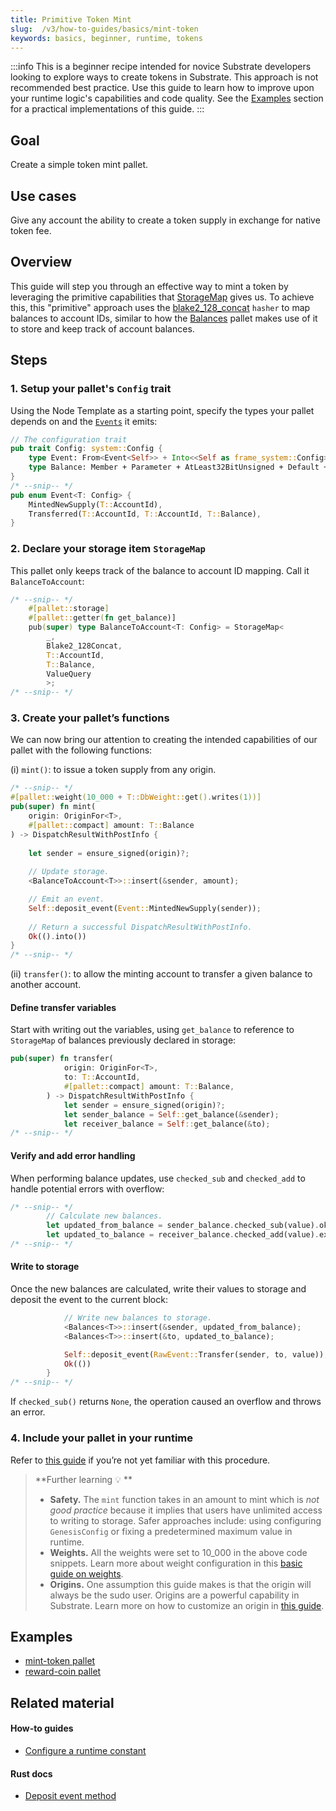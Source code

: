 ```yaml
---
title: Primitive Token Mint
slug:  /v3/how-to-guides/basics/mint-token
keywords: basics, beginner, runtime, tokens
---
```


:::info
This is a beginner recipe intended for novice Substrate developers looking to explore ways to create tokens in Substrate. This approach is not recommended best practice. Use this guide to learn how to improve upon your runtime logic's capabilities and code quality. See the [Examples](#examples) section for a practical implementations of this guide.
:::

## Goal

Create a simple token mint pallet.

## Use cases

Give any account the ability to create a token supply in exchange for native token fee.

## Overview

This guide will step you through an effective way to mint a token by leveraging the primitive capabilities that 
[StorageMap][storagemap-rustdocs] gives us. To achieve this, this "primitive" approach uses the [blake2_128_concat][blake2-128-concat-rustdocs] `hasher` to map balances to account IDs, similar to how the [Balances][balances-frame] pallet makes use of it to store and keep track of account balances.

## Steps

### 1. Setup your pallet's `Config` trait

Using the Node Template as a starting point, specify the types your pallet depends on and the [`Events`][events-kb] it emits:

```rust
// The configuration trait
pub trait Config: system::Config {
	type Event: From<Event<Self>> + Into<<Self as frame_system::Config>::Event>;
	type Balance: Member + Parameter + AtLeast32BitUnsigned + Default + Copy;
}
/* --snip-- */
pub enum Event<T: Config> {
	MintedNewSupply(T::AccountId),
	Transferred(T::AccountId, T::AccountId, T::Balance),
}
```

### 2. Declare your storage item `StorageMap`

This pallet only keeps track of the balance to account ID mapping. Call it `BalanceToAccount`:

```rust
/* --snip-- */
	#[pallet::storage]
	#[pallet::getter(fn get_balance)]
	pub(super) type BalanceToAccount<T: Config> = StorageMap<
		_, 
		Blake2_128Concat, 
		T::AccountId, 
		T::Balance,
		ValueQuery
		>;
/* --snip-- */
```
### 3. Create your pallet’s functions

We can now bring our attention to creating the intended capabilities of our pallet with the following functions:

(i) `mint()`: to issue a token supply from any origin.

```rust
/* --snip-- */
#[pallet::weight(10_000 + T::DbWeight::get().writes(1))]
pub(super) fn mint(
	origin: OriginFor<T>,
	#[pallet::compact] amount: T::Balance
) -> DispatchResultWithPostInfo {
			
	let sender = ensure_signed(origin)?;
		
	// Update storage.
	<BalanceToAccount<T>>::insert(&sender, amount);

	// Emit an event.
	Self::deposit_event(Event::MintedNewSupply(sender));
			
	// Return a successful DispatchResultWithPostInfo.
	Ok(().into())	
}
/* --snip-- */
```

(ii) `transfer()`: to allow the minting account to transfer a given balance to another account.
#### Define transfer variables
Start with writing out the variables, using `get_balance` to reference to `StorageMap` of balances previously
declared in storage:

```rust
pub(super) fn transfer(
			origin: OriginFor<T>,
			to: T::AccountId,
			#[pallet::compact] amount: T::Balance,
		) -> DispatchResultWithPostInfo {
			let sender = ensure_signed(origin)?;
			let sender_balance = Self::get_balance(&sender);
			let receiver_balance = Self::get_balance(&to);
/* --snip-- */
```
#### Verify and add error handling
When performing balance updates, use `checked_sub` and `checked_add` to handle potential errors with overflow:

```rust
/* --snip-- */
		// Calculate new balances.
		let updated_from_balance = sender_balance.checked_sub(value).ok_or(<Error<T>>::InsufficientFunds)?;
		let updated_to_balance = receiver_balance.checked_add(value).expect("Entire supply fits in u64, qed");
/* --snip-- */
```
#### Write to storage
 Once the new balances are calculated, write their values to storage and deposit the event to the current block:

```rust
			// Write new balances to storage.
			<Balances<T>>::insert(&sender, updated_from_balance);
			<Balances<T>>::insert(&to, updated_to_balance);

			Self::deposit_event(RawEvent::Transfer(sender, to, value));
			Ok(())
		}
/* --snip-- */
```

If `checked_sub()` returns `None`, the operation caused an overflow and throws an error. 
### 4. Include your pallet in your runtime

Refer to [this guide](./basic-pallet-integration) if you’re not yet familiar with this procedure.

>**Further learning 💡 ** 
> - **Safety.** The `mint` function takes in an amount to mint which is *not good practice* because it implies that 
users have unlimited access to writing to storage. Safer approaches include: using configuring `GenesisConfig` or 
fixing a predetermined maximum value in runtime. 
> - **Weights.** All the weights were set to 10_000 in the above code snippets. Learn more about weight 
configuration in this [basic guide on weights](./basic-tx-weight-calculations).
> - **Origins.** One assumption this guide makes is that the origin will always be the sudo user. 
Origins are a powerful capability in Substrate. Learn more on how to customize an origin in [this guide](./origins-beginner).

## Examples
- [mint-token pallet](https://github.com/sacha-l/substrate-how-to-guides/blob/main/how-to-substrate/example-code/template-node/pallets/mint-token/src/lib.rs#L1-L130)
- [reward-coin pallet](https://github.com/sacha-l/substrate-how-to-guides/blob/main/how-to-substrate/example-code/template-node/pallets/reward-coin/src/lib.rs#L1-L249) 
## Related material
#### How-to guides
- [Configure a runtime constant](./configurable-constants)
#### Rust docs
- [Deposit event method][deposit-event-rustdocs]

[storagemap-rustdocs]: https://substrate.dev/rustdocs/v3.0.0/frame_support/storage/trait.StorageMap.html
[blake2-128-concat-rustdocs]: https://substrate.dev/docs/en/knowledgebase/runtime/storage#hashing-algorithms
[balances-frame]: https://substrate.dev/docs/en/knowledgebase/runtime/frame#balances
[events-kb]: https://substrate.dev/docs/en/knowledgebase/runtime/events
[deposit-event-rustdocs]: https://substrate.dev/rustdocs/v3.0.0/frame_system/pallet/struct.Pallet.html#method.deposit_event